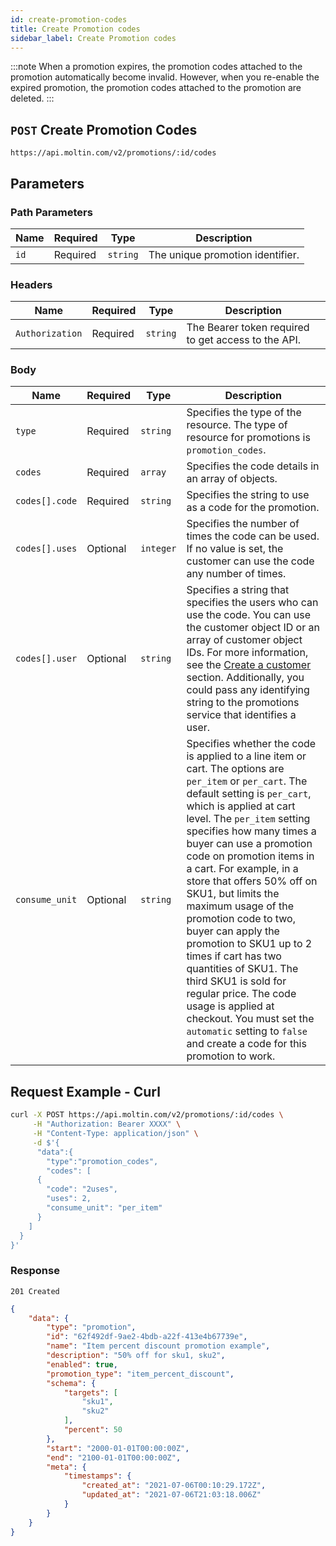 ```yaml
---
id: create-promotion-codes
title: Create Promotion codes
sidebar_label: Create Promotion codes
---
```


:::note
When a promotion expires, the promotion codes attached to the promotion automatically become invalid. However, when you re-enable the expired promotion, the promotion codes attached to the promotion are deleted.
:::

## `POST` Create Promotion Codes

```http
https://api.moltin.com/v2/promotions/:id/codes
```

## Parameters

### Path Parameters

| Name | Required | Type | Description |
| --- | --- | --- | --- |
| `id` | Required | `string` | The unique promotion identifier. |

### Headers

| Name | Required | Type | Description |
| --- | --- | --- | --- |
| `Authorization` | Required | `string` | The Bearer token required to get access to the API. |

### Body

 | Name | Required | Type | Description |
 | --- | --- | --- | --- |
 | `type` | Required | `string` | Specifies the type of the resource. The type of resource for promotions is `promotion_codes`. |
 | `codes` | Required | `array` | Specifies the code details in an array of objects. |
 | `codes[].code` | Required | `string` | Specifies the string to use as a code for the promotion. |
 | `codes[].uses` | Optional | `integer` | Specifies the number of times the code can be used. If no value is set, the customer can use the code any number of times.|
 |`codes[].user` | Optional | `string` | Specifies a string that specifies the users who can use the code. You can use the customer object ID or an array of customer object IDs. For more information, see the [Create a customer](../customers-and-accounts/customers/create-a-customer.md) section. Additionally, you could pass any identifying string to the promotions service that identifies a user.|
 | `consume_unit` | Optional | `string` | Specifies whether the code is applied to a line item or cart. The options are `per_item` or `per_cart`. The default setting is `per_cart`, which is applied at cart level. The `per_item` setting specifies how many times a buyer can use a promotion code on promotion items in a cart. For example, in a store that offers 50% off on SKU1, but limits the maximum usage of the promotion code to two, buyer can apply the promotion to SKU1 up to 2 times if cart has two quantities of SKU1. The third SKU1 is sold for regular price. The code usage is applied at checkout. You must set the `automatic` setting to `false` and create a code for this promotion to work.|

## Request Example - Curl

 ```bash
 curl -X POST https://api.moltin.com/v2/promotions/:id/codes \
      -H "Authorization: Bearer XXXX" \
      -H "Content-Type: application/json" \
      -d $'{
       "data":{
         "type":"promotion_codes",
         "codes": [
       {
         "code": "2uses",
         "uses": 2,
         "consume_unit": "per_item"
       }
     ]
   }
 }'
 ```

### Response

`201 Created`

```json
{
    "data": {
        "type": "promotion",
        "id": "62f492df-9ae2-4bdb-a22f-413e4b67739e",
        "name": "Item percent discount promotion example",
        "description": "50% off for sku1, sku2",
        "enabled": true,
        "promotion_type": "item_percent_discount",
        "schema": {
            "targets": [
                "sku1",
                "sku2"
            ],
            "percent": 50
        },
        "start": "2000-01-01T00:00:00Z",
        "end": "2100-01-01T00:00:00Z",
        "meta": {
            "timestamps": {
                "created_at": "2021-07-06T00:10:29.172Z",
                "updated_at": "2021-07-06T21:03:18.006Z"
            }
        }
    }
}
```
